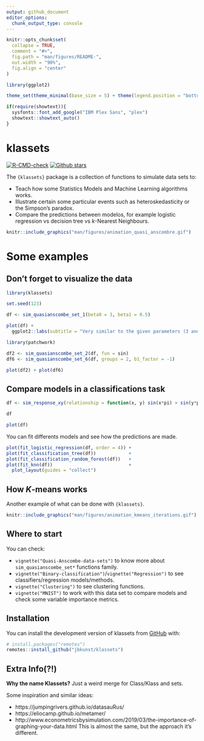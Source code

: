 ```yaml
---
output: github_document
editor_options: 
  chunk_output_type: console
---
```


<!-- README.md is generated from README.Rmd. Please edit that file -->

```r
knitr::opts_chunk$set(
  collapse = TRUE,
  comment = "#>",
  fig.path = "man/figures/README-",
  out.width = "90%",
  fig.align = "center"
)

library(ggplot2)

theme_set(theme_minimal(base_size = 5) + theme(legend.position = "bottom"))

if(require(showtext)){
  sysfonts::font_add_google("IBM Plex Sans", "plex")
  showtext::showtext_auto()
}
```

# klassets

<!-- badges: start -->
[![R-CMD-check](https://github.com/jbkunst/klassets/workflows/R-CMD-check/badge.svg)](https://github.com/jbkunst/klassets/actions)
[![Github stars](https://img.shields.io/github/stars/jbkunst/klassets.svg?style=social&label=Github)](https://github.com/jbkunst/klassets)
<!-- badges: end -->

The `{klassets}` package is a collection of functions to simulate data sets to:

- Teach how some Statistics Models and Machine Learning algorithms works.
- Illustrate certain some particular events such as heteroskedasticity or the Simpson's paradox.
- Compare the predictions between modelos, for example logistic regression vs decision tree vs $k$-Nearest Neighbours.

```r
knitr::include_graphics("man/figures/animation_quasi_anscombre.gif")
```

# Some examples

## Don't forget to visualize the data

```r
library(klassets)

set.seed(123)

df <- sim_quasianscombe_set_1(beta0 = 3, beta1 = 0.5)

plot(df) +
  ggplot2::labs(subtitle = "Very similar to the given parameters (3 and 0.5)")
```

```r
library(patchwork)

df2 <- sim_quasianscombe_set_2(df, fun = sin)
df6 <- sim_quasianscombe_set_6(df, groups = 2, b1_factor = -1)

plot(df2) + plot(df6)
```

## Compare models in a classifications task

```r
df <- sim_response_xy(relationship = function(x, y) sin(x*pi) > sin(y*pi))

df

plot(df)
```

You can fit differents models and see how the predictions are made.

```r
plot(fit_logistic_regression(df, order = 4)) +
plot(fit_classification_tree(df))            +
plot(fit_classification_random_forest(df))   +
plot(fit_knn(df))                            +
  plot_layout(guides = "collect")
```

## How $K$-means works

Another example of what can be done with `{klassets}`.

```r
knitr::include_graphics("man/figures/animation_kmeans_iterations.gif")
```

## Where to start

You can check:

- `vignette("Quasi-Anscombe-data-sets")` to know more about `sim_quasianscombe_set*` functions family.
- `vignette("Binary-classification")`/`vignette("Regression")` to see classifiers/regression models/methods.
- `vignette("Clustering")` to see clustering functions.
- `vignette("MNIST")` to work with this data set to compare models and check
some variable importance metrics.

## Installation

You can install the development version of klassets from [GitHub](https://github.com/) with:

``` r
# install.packages("remotes")
remotes::install_github("jbkunst/klassets")
```
## Extra Info(?!)

**Why the name Klassets?** Just a weird merge for Class/Klass and sets.

Some inspiration and similar ideas:

- https://jumpingrivers.github.io/datasauRus/
- https://eliocamp.github.io/metamer/
- http://www.econometricsbysimulation.com/2019/03/the-importance-of-graphing-your-data.html This is almost the same, but the approach it's different. 
